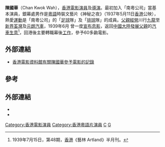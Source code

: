 {{BLPsources}}
{{otheruses|陈国华}}
'''陳國華'''（Chan Kwok Wah{{bd||}}），[[香港|香港]][[電影|電影]][[演員|演員]]及[[導演|導演]]。最初加入「南粵公司」當基本演員，銀幕處男作是[[粵語|粵語]]時裝文藝片《神秘之夜》（1937年5月11日[[香港|香港]]公映），熱愛[[運動|運動]]是「南粵公司」的「[[足球|足球]]隊」及「[[排球|排球]]隊」的成員。[[父親|父親]][[經營|經營]]川行[[九龍|九龍]]至[[新界|新界]][[荃灣|荃灣]]及[[元朗|元朗]][[汽車|汽車]]，1939年6月 曾一度[[宣布|宣布]][[息影|息影]]，返回[[中國大陸|中國大陸]][[發展|發展]][[父親|父親]]的[[汽車|汽車]][[生意|生意]]<ref>1939年7月15日，第48期，[[香港|香港]]《藝林 Artland》半月刊。</ref>，回港後主要轉職幕後[[工作|工作]]，參予60多齣電影。

== 外部連結 ==
* [http://ipac.hkfa.lcsd.gov.hk/ipac20/ipac.jsp?npp=10&ipp=20&profile=hkfa&aspect=basic_search&term=%E9%99%B3%E5%9C%8B%E8%8F%AF%2C&index=NAMEBRP&uindex=&oper=&ri=3&session=129589V1485BG.381&menu=search&aspect=basic_search&npp=10&ipp=20&profile=hkfa&ri=3&source=192.168.110.61%40!horizon&sort=3100083&go_sort_limit.x=14&go_sort_limit.y=9&limit= 香港電影資料館有關陳國華參予電影的記錄]{{dead link|date=2018年5月 |bot=InternetArchiveBot |fix-attempted=yes }}

== 參考 ==
{{Reflist}}

==外部連結==
* {{hkmdb name|519|陳國華}}
* {{Mtime people|1431200|陳國華}}

[[Category:香港電影演員|Category:香港電影演員]]
[[Category:香港粵語片演員|Category:香港粵語片演員]]
[[Category:香港電影導演|C]]
[[Category:陳姓|G]]